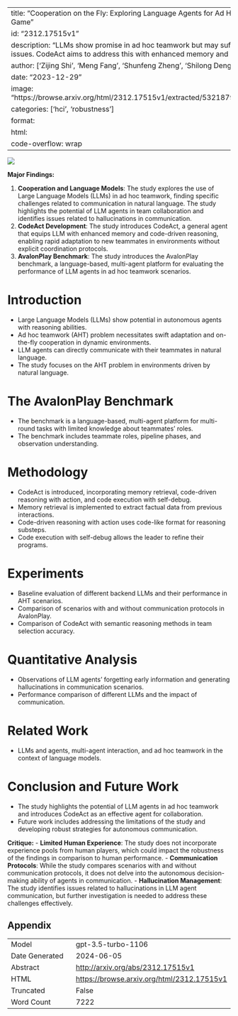 
---
title: "Cooperation on the Fly: Exploring Language Agents for Ad Hoc Teamwork in the Avalon Game"
id: "2312.17515v1"
description: "LLMs show promise in ad hoc teamwork but may suffer from communication issues. CodeAct aims to address this with enhanced memory and code-driven reasoning."
author: ['Zijing Shi', 'Meng Fang', 'Shunfeng Zheng', 'Shilong Deng', 'Ling Chen', 'Yali Du']
date: "2023-12-29"
image: "https://browse.arxiv.org/html/2312.17515v1/extracted/5321879/figure/avalonplayV4.png"
categories: ['hci', 'robustness']
format:
  html:
    code-overflow: wrap
---

![](https://browse.arxiv.org/html/2312.17515v1/extracted/5321879/figure/avalonplayV4.png)

**Major Findings:**

1. **Cooperation and Language Models**: The study explores the use of Large Language Models (LLMs) in ad hoc teamwork, finding specific challenges related to communication in natural language. The study highlights the potential of LLM agents in team collaboration and identifies issues related to hallucinations in communication.
2. **CodeAct Development**: The study introduces CodeAct, a general agent that equips LLM with enhanced memory and code-driven reasoning, enabling rapid adaptation to new teammates in environments without explicit coordination protocols.
3. **AvalonPlay Benchmark**: The study introduces the AvalonPlay benchmark, a language-based, multi-agent platform for evaluating the performance of LLM agents in ad hoc teamwork scenarios.

# Introduction
- Large Language Models (LLMs) show potential in autonomous agents with reasoning abilities.
- Ad hoc teamwork (AHT) problem necessitates swift adaptation and on-the-fly cooperation in dynamic environments.
- LLM agents can directly communicate with their teammates in natural language.
- The study focuses on the AHT problem in environments driven by natural language.

# The AvalonPlay Benchmark
- The benchmark is a language-based, multi-agent platform for multi-round tasks with limited knowledge about teammates' roles.
- The benchmark includes teammate roles, pipeline phases, and observation understanding.

# Methodology
- CodeAct is introduced, incorporating memory retrieval, code-driven reasoning with action, and code execution with self-debug.
- Memory retrieval is implemented to extract factual data from previous interactions.
- Code-driven reasoning with action uses code-like format for reasoning substeps.
- Code execution with self-debug allows the leader to refine their programs.

# Experiments
- Baseline evaluation of different backend LLMs and their performance in AHT scenarios.
- Comparison of scenarios with and without communication protocols in AvalonPlay.
- Comparison of CodeAct with semantic reasoning methods in team selection accuracy.

# Quantitative Analysis
- Observations of LLM agents' forgetting early information and generating hallucinations in communication scenarios.
- Performance comparison of different LLMs and the impact of communication.

# Related Work
- LLMs and agents, multi-agent interaction, and ad hoc teamwork in the context of language models.

# Conclusion and Future Work
- The study highlights the potential of LLM agents in ad hoc teamwork and introduces CodeAct as an effective agent for collaboration.
- Future work includes addressing the limitations of the study and developing robust strategies for autonomous communication.

**Critique:**
- **Limited Human Experience**: The study does not incorporate experience pools from human players, which could impact the robustness of the findings in comparison to human performance.
- **Communication Protocols**: While the study compares scenarios with and without communication protocols, it does not delve into the autonomous decision-making ability of agents in communication.
- **Hallucination Management**: The study identifies issues related to hallucinations in LLM agent communication, but further investigation is needed to address these challenges effectively.

## Appendix

|          |          |
|----------|----------|
| Model     | gpt-3.5-turbo-1106       |
| Date Generated     | 2024-06-05       |
| Abstract | [http://arxiv.org/abs/2312.17515v1](http://arxiv.org/abs/2312.17515v1)        |
| HTML     | [https://browse.arxiv.org/html/2312.17515v1](https://browse.arxiv.org/html/2312.17515v1)       |
| Truncated       | False       |
| Word Count       | 7222       |